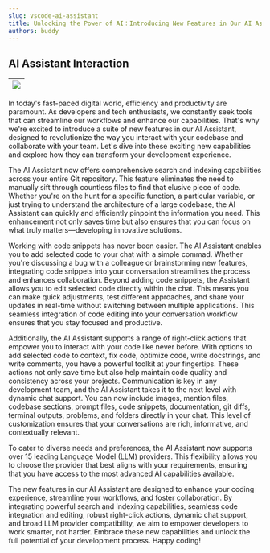 ```yaml
---
slug: vscode-ai-assistant
title: Unlocking the Power of AI：Introducing New Features in Our AI Assistant
authors: buddy
---
```


## AI Assistant Interaction

| ![](../static/img/ai-assistant.gif) |
|-|

In today's fast-paced digital world, efficiency and productivity are paramount. As developers and tech enthusiasts, we constantly seek tools that can streamline our workflows and enhance our capabilities. That's why we're excited to introduce a suite of new features in our AI Assistant, designed to revolutionize the way you interact with your codebase and collaborate with your team. Let's dive into these exciting new capabilities and explore how they can transform your development experience.

The AI Assistant now offers comprehensive search and indexing capabilities across your entire Git repository. This feature eliminates the need to manually sift through countless files to find that elusive piece of code. Whether you're on the hunt for a specific function, a particular variable, or just trying to understand the architecture of a large codebase, the AI Assistant can quickly and efficiently pinpoint the information you need. This enhancement not only saves time but also ensures that you can focus on what truly matters—developing innovative solutions.

Working with code snippets has never been easier. The AI Assistant enables you to add selected code to your chat with a simple commad. Whether you're discussing a bug with a colleague or brainstorming new features, integrating code snippets into your conversation streamlines the process and enhances collaboration. Beyond adding code snippets, the Assistant allows you to edit selected code directly within the chat. This means you can make quick adjustments, test different approaches, and share your updates in real-time without switching between multiple applications. This seamless integration of code editing into your conversation workflow ensures that you stay focused and productive.

Additionally, the AI Assistant supports a range of right-click actions that empower you to interact with your code like never before. With options to add selected code to context, fix code, optimize code, write docstrings, and write comments, you have a powerful toolkit at your fingertips. These actions not only save time but also help maintain code quality and consistency across your projects. Communication is key in any development team, and the AI Assistant takes it to the next level with dynamic chat support. You can now include images, mention files, codebase sections, prompt files, code snippets, documentation, git diffs, terminal outputs, problems, and folders directly in your chat. This level of customization ensures that your conversations are rich, informative, and contextually relevant.

To cater to diverse needs and preferences, the AI Assistant now supports over 15 leading Language Model (LLM) providers. This flexibility allows you to choose the provider that best aligns with your requirements, ensuring that you have access to the most advanced AI capabilities available.

The new features in our AI Assistant are designed to enhance your coding experience, streamline your workflows, and foster collaboration. By integrating powerful search and indexing capabilities, seamless code integration and editing, robust right-click actions, dynamic chat support, and broad LLM provider compatibility, we aim to empower developers to work smarter, not harder. Embrace these new capabilities and unlock the full potential of your development process. Happy coding!